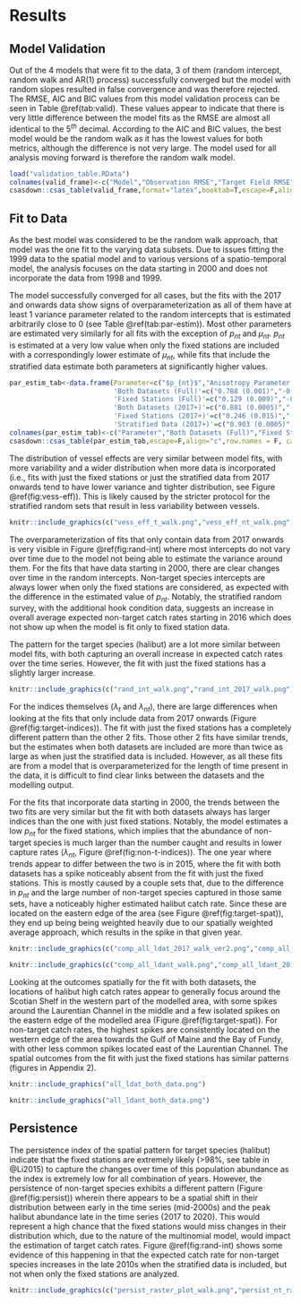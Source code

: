 # Results

## Model Validation

Out of the 4 models that were fit to the data, 3 of them (random intercept, random walk and AR(1) process) successfully converged but the model with random slopes resulted in false convergence and was therefore rejected. The RMSE, AIC and BIC values from this model validation process can be seen in Table \@ref(tab:valid). These values appear to indicate that there is very little difference between the model fits as the RMSE are almost all identical to the $5^{th}$ decimal. According to the AIC and BIC values, the best model would be the random walk as it has the lowest values for both metrics, although the difference is not very large. The model used for all analysis moving forward is therefore the random walk model.

```r
load("validation_table.RData")
colnames(valid_frame)<-c("Model","Observation RMSE","Target Field RMSE", "Non-Target Field RMSE", "AIC", "BIC")
csasdown::csas_table(valid_frame,format="latex",booktab=T,escape=F,align="c",row.names = F, caption = "Outputs for model validation approaches, including root mean squared errors (RMSE), Akaike Information Criterion (AIC) and Bayesian Information Criterion (BIC).",font_size=9)
```

## Fit to Data

As the best model was considered to be the random walk approach, that model was the one fit to the varying data subsets. Due to issues fitting the 1999 data to the spatial model and to various versions of a spatio-temporal model, the analysis focuses on the data starting in 2000 and does not incorporate the data from 1998 and 1999.

The model successfully converged for all cases, but the fits with the 2017 and onwards data show signs of overparameterization as all of them have at least 1 variance parameter related to the random intercepts that is estimated arbitrarily close to 0 (see Table \@ref(tab:par-estim)). Most other parameters are estimated very similarly for all fits with the exception of $p_{nt}$ and $\mu_{nt}$. $p_{nt}$ is estimated at a very low value when only the fixed stations are included with a correspondingly lower estimate of $\mu_{nt}$, while fits that include the stratified data estimate both parameters at significantly higher values. 

```r

par_estim_tab<-data.frame(Parameter=c("$p_{nt}$","Anisotropy Parameter 1","Anisotropy Parameter 2","$\\phi_t$","$\\phi_{nt}$","$\\sigma_t$","$\\sigma_{nt}$","$\\sigma_{vess,t}$","$\\sigma_{vess,nt}$","$\\sigma_{int,t}$","$\\sigma_{int,nt}$","$\\mu_{t}$","$\\mu_{nt}$"),
                          'Both Datasets (Full)'=c("0.788 (0.001)","-0.100 (0.027)","-0.021 (0.025)","0.050 (0.002)","0.048 (0.001)","1.619 (0.032)","1.915 (0.030)","0.760 (0.099)","0.882 (0.091)","0.114 (0.038)","0.293 (0.074)","-12.590 (0.221)","-7.531 (0.384)"),
                          'Fixed Stations (Full)'=c("0.129 (0.009)","-0.081 (0.026)","0.020 (0.026)","0.053 (0.002)","0.060 (0.002)","1.468 (0.032)","1.599 (0.029)","0.601 (0.083)","0.744 (0.088)","0.185 (0.048)","0.078 (0.058)","-12.866 (0.264)","-9.432 (0.202)"),
                          'Both Datasets (2017+)'=c("0.881 (0.0005)","-0.131 (0.095)","-0.019 (0.066)","0.054 (0.005)","0.015 (0.002)","1.956 (0.085)","1.493 (0.038)","0.735 (0.228)","0.746 (0.108)","0.0003 (0.043)","0.158 (0.119)","-12.012 (0.181)","-6.319 (0.225)"),
                          'Fixed Stations (2017+)'=c("0.246 (0.015)","-0.186 (0.079)","0.129 (0.077)","0.060 (0.007)","0.046 (0.005)","1.408 (0.080)","1.582 (0.074)","0.485 (0.174)","0.748 (0.187)","0.00010 (0.083)","0.233 (0.220)","-11.133 (0.174)", "-9.559 (0.381)"),
                          'Stratified Data (2017+)'=c("0.903 (0.0005)","-0.085 (0.090)","-0.147 (0.078)","0.058 (0.007)","0.051 (0.005)","1.985 (0.101)","0.885 (0.029)","0.505 (0.214)","0.624 (0.092)","0.00005 (0.030)","0.0002 (0.038)","-12.262 (0.164)","-6.015 (0.117)"))
colnames(par_estim_tab)<-c("Parameter","Both Datasets (Full)","Fixed Stations (Full)", "Both Datasets (2017+)","Fixed Station (2017+)","Stratified Data (2017+)")
csasdown::csas_table(par_estim_tab,escape=F,align="c",row.names = F, caption = "Estimated values of parameter for each different model fit with standard error in parentheses.",format="latex",font=7)

```

The distribution of vessel effects are very similar between model fits, with more variability and a wider distribution when more data is incorporated (i.e., fits with just the fixed stations or just the stratified data from 2017 onwards tend to have lower variance and tighter distribution, see Figure \@ref(fig:vess-eff)). This is likely caused by the stricter protocol for the stratified random sets that result in less variability between vessels.

```r
knitr::include_graphics(c("vess_eff_t_walk.png","vess_eff_nt_walk.png"))
```

The overparameterization of fits that only contain data from 2017 onwards is very visible in Figure \@ref(fig:rand-int) where most intercepts do not vary over time due to the model not being able to estimate the variance around them. For the fits that have data starting in 2000, there are clear changes over time in the random intercepts. Non-target species intercepts are always lower when only the fixed stations are considered, as expected with the difference in the estimated value of $p_{nt}$. Notably, the stratified random survey, with the additional hook condition data, suggests an increase in overall average expected non-target catch rates starting in 2016 which does not show up when the model is fit only to fixed station data. 

The pattern for the target species (halibut) are a lot more similar between model fits, with both capturing an overall increase in expected catch rates over the time series. However, the fit with just the fixed stations has a slightly larger increase.

```r
knitr::include_graphics(c("rand_int_walk.png","rand_int_2017_walk.png"))
```

For the indices themselves ($\lambda_t$ and $\lambda_{nt}$), there are large differences when looking at the fits that only include data from 2017 onwards (Figure \@ref(fig:target-indices)). The fit with just the fixed stations has a completely different pattern than the other 2 fits. Those other 2 fits have similar trends, but the estimates when both datasets are included are more than twice as large as when just the stratified data is included. However, as all these fits are from a model that is overparameterized for the length of time present in the data, it is difficult to find clear links between the datasets and the modelling output.

For the fits that incorporate data starting in 2000, the trends between the two fits are very similar but the fit with both datasets always has larger indices than the one with just fixed stations. Notably, the model estimates a low $p_{nt}$ for the fixed stations, which implies that the abundance of non-target species is much larger than the number caught and results in lower capture rates ($\lambda_{nt}$, Figure \@ref(fig:non-t-indices)). The one year where trends appear to differ between the two is in 2015, where the fit with both datasets has a spike noticeably absent from the fit with just the fixed stations. This is mostly caused by a couple sets that, due to the difference in $p_{nt}$ and the large number of non-target species captured in those same sets, have a noticeably higher estimated halibut catch rate. Since these are located on the eastern edge of the area (see Figure \@ref(fig:target-spat)), they end up being being weighted heavily due to our spatially weighted average approach, which results in the spike in that given year.

```r
knitr::include_graphics(c("comp_all_ldat_2017_walk_ver2.png","comp_all_ldat_walk_ver2.png"))
```


```r
knitr::include_graphics(c("comp_all_ldant_walk.png","comp_all_ldant_2017_walk.png"))
```


Looking at the outcomes spatially for the fit with both datasets, the locations of halibut high catch rates appear to generally focus around the Scotian Shelf in the western part of the modelled area, with some spikes around the Laurentian Channel in the middle and a few isolated spikes on the eastern edge of the modelled area (Figure \@ref(fig:target-spat)). For non-target catch rates, the highest spikes are consistently located on the western edge of the area towards the Gulf of Maine and the Bay of Fundy, with other less common spikes located east of the Laurentian Channel. The spatial outcomes from the fit with just the fixed stations has similar patterns (figures in Appendix 2).

```r
knitr::include_graphics("all_ldat_both_data.png")
```

```r
knitr::include_graphics("all_ldant_both_data.png")
```

## Persistence

The persistence index of the spatial pattern for target species (halibut) indicate that the fixed stations are extremely likely (>98%, see table in @Li2015) to capture the changes over time of this population abundance as the index is extremely low for all combination of years. However, the persistence of non-target species exhibits a different pattern (Figure \@ref(fig:persist)) wherein there appears to be a spatial shift in their distribution between early in the time series (mid-2000s) and the peak halibut abundance late in the time series (2017 to 2020). This would represent a high chance that the fixed stations would miss changes in their distribution which, due to the nature of the multinomial model, would impact the estimation of target catch rates. Figure \@ref(fig:rand-int) shows some evidence of this happening in that the expected catch rate for non-target species increases in the late 2010s when the stratified data is included, but not when only the fixed stations are analyzed.

```r
knitr::include_graphics(c("persist_raster_plot_walk.png","persist_nt_raster_plot_walk.png"))
```

